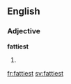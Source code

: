 ==English==

===Adjective===
'''fattiest'''

# {{en-superlative of|fatty}}

[[fr:fattiest]]
[[sv:fattiest]]